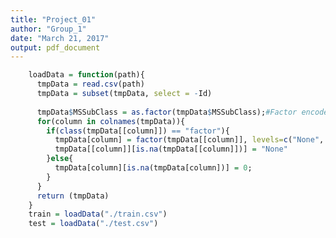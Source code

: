 ```yaml
---
title: "Project_01"
author: "Group_1"
date: "March 21, 2017"
output: pdf_document
---
```



```r
    loadData = function(path){
      tmpData = read.csv(path)
      tmpData = subset(tmpData, select = -Id)
      
      tmpData$MSSubClass = as.factor(tmpData$MSSubClass);#Factor encoded as a numeric value
      for(column in colnames(tmpData)){
        if(class(tmpData[[column]]) == "factor"){
          tmpData[column] = factor(tmpData[[column]], levels=c("None", levels(tmpData[[column]])))
          tmpData[[column]][is.na(tmpData[[column]])] = "None"
        }else{
          tmpData[column][is.na(tmpData[column])] = 0;
        }
      }
      return (tmpData)
    }
    train = loadData("./train.csv")
    test = loadData("./test.csv")
```
